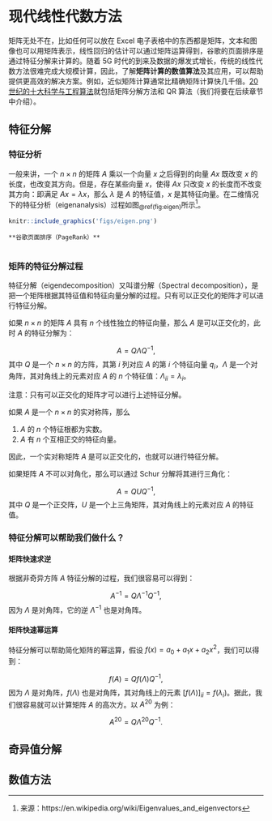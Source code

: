# 现代线性代数方法 {#matrices}
 
矩阵无处不在，比如任何可以放在 Excel 电子表格中的东西都是矩阵，文本和图像也可以用矩阵表示，线性回归的估计可以通过矩阵运算得到，谷歌的页面排序是通过特征分解来计算的。随着 5G 时代的到来及数据的爆发式增长，传统的线性代数方法很难完成大规模计算，因此，了解**矩阵计算的数值算法**及其应用，可以帮助提供更高效的解决方案。例如，近似矩阵计算通常比精确矩阵计算快几千倍。[20世纪的十大科学与工程算法](http://pi.math.cornell.edu/~web6140/)就包括矩阵分解方法和 QR 算法（我们将要在后续章节中介绍）。


##  特征分解

### 特征分析

一般来讲，一个 $n \times n$ 的矩阵 $A$ 乘以一个向量 $x$ 之后得到的向量 $Ax$ 既改变 $x$ 的长度，也改变其方向。但是，存在某些向量 $x$，使得 $Ax$ 只改变 $x$ 的长度而不改变其方向：即满足 $Ax = \lambda x$，那么 $\lambda$ 是 $A$ 的特征值，$x$ 是其特征向量。在二维情况下的特征分析（eigenanalysis）过程如图~\@ref(fig:eigen)~所示^[来源：https://en.wikipedia.org/wiki/Eigenvalues_and_eigenvectors]。

```r
knitr::include_graphics('figs/eigen.png')
```

```example
**谷歌页面排序（PageRank）**


```

### 矩阵的特征分解过程

特征分解（eigendecomposition）又叫谱分解（Spectral decomposition），是把一个矩阵根据其特征值和特征向量分解的过程。只有可以正交化的矩阵才可以进行特征分解。

如果 $n \times n$ 的矩阵 $A$ 具有 $n$ 个线性独立的特征向量，那么 $A$ 是可以正交化的，此时 $A$ 的特征分解为：

$$A = Q \Lambda Q^{-1},$$
其中 $Q$ 是一个 $n \times n$ 的方阵，其第 $i$ 列对应 $A$ 的第 $i$ 个特征向量 $q_{i}$，$\Lambda$ 是一个对角阵，其对角线上的元素对应 $A$ 的 $n$ 个特征值：$\Lambda_{ii} = \lambda_{i}$。

注意：只有可以正交化的矩阵才可以进行上述特征分解。

如果 $A$ 是一个 $n \times n$ 的实对称阵，那么

1. $A$ 的 $n$ 个特征根都为实数。
2. $A$ 有 $n$ 个互相正交的特征向量。

因此，一个实对称矩阵 $A$ 是可以正交化的，也就可以进行特征分解。

如果矩阵 $A$ 不可以对角化，那么可以通过 Schur 分解将其进行三角化：

$$A = QUQ^{-1},$$
其中 $Q$ 是一个正交阵，$U$ 是一个上三角矩阵，其对角线上的元素对应 $A$ 的特征值。



### 特征分解可以帮助我们做什么？

#### 矩阵快速求逆 {-}

根据非奇异方阵 $A$ 特征分解的过程，我们很容易可以得到：

$$A^{-1} = Q\Lambda^{-1} Q^{-1},$$
因为 $\Lambda$ 是对角阵，它的逆 $\Lambda^{-1}$ 也是对角阵。

#### 矩阵快速幂运算 {-}

特征分解可以帮助简化矩阵的幂运算，假设 $f(x) = a_0 + a_1x + a_2x^2$，我们可以得到：

$$f(A) = Qf(\Lambda)Q^{-1},$$
因为 $\Lambda$ 是对角阵，$f(\Lambda)$ 也是对角阵，其对角线上的元素 $[f(\Lambda)]_{ii} = f(\lambda_i)$。据此，我们很容易就可以计算矩阵 $A$ 的高次方。以 $A^{20}$ 为例：

$$A^{20} = Q\Lambda^{20}Q^{-1}.$$


## 奇异值分解

## 数值方法



